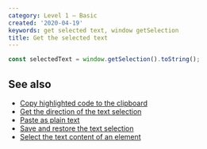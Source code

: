 ```yaml
---
category: Level 1 — Basic
created: '2020-04-19'
keywords: get selected text, window getSelection
title: Get the selected text
---
```


```js
const selectedText = window.getSelection().toString();
```

## See also

-   [Copy highlighted code to the clipboard](https://phuoc.ng/collection/html-dom/copy-highlighted-code-to-the-clipboard/)
-   [Get the direction of the text selection](https://phuoc.ng/collection/html-dom/get-the-direction-of-the-text-selection/)
-   [Paste as plain text](https://phuoc.ng/collection/html-dom/paste-as-plain-text/)
-   [Save and restore the text selection](https://phuoc.ng/collection/html-dom/save-and-restore-the-text-selection/)
-   [Select the text content of an element](https://phuoc.ng/collection/html-dom/select-the-text-content-of-an-element/)
